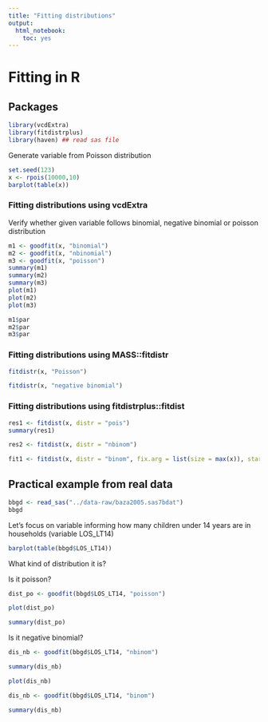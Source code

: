 ```yaml
---
title: "Fitting distributions"
output: 
  html_notebook: 
    toc: yes
---
```


# Fitting in R

## Packages

```r
library(vcdExtra)
library(fitdistrplus)
library(haven) ## read sas file
```


Generate variable from Poisson distribution

```r
set.seed(123)
x <- rpois(10000,10)
barplot(table(x))
```

### Fitting distributions using vcdExtra

Verify whether given variable follows binomial, negative binomial or poisson distribution

```r
m1 <- goodfit(x, "binomial")
m2 <- goodfit(x, "nbinomial")
m3 <- goodfit(x, "poisson")
summary(m1)
summary(m2)
summary(m3)
plot(m1)
plot(m2)
plot(m3)
```

```r
m1$par
m2$par
m3$par
```

### Fitting distributions using MASS::fitdistr

```r
fitdistr(x, "Poisson")
```

```r
fitdistr(x, "negative binomial")
```

### Fitting distributions using fitdistrplus::fitdist


```r
res1 <- fitdist(x, distr = "pois")
summary(res1)
```

```r
res2 <- fitdist(x, distr = "nbinom")
```

```r
fit1 <- fitdist(x, distr = "binom", fix.arg = list(size = max(x)), start = list(prob = 0.3))
```

## Practical example from real data

```r
bbgd <- read_sas("../data-raw/baza2005.sas7bdat")
bbgd
```

Let's focus on variable informing how many children under 14 years are in households (variable LOS_LT14)


```r
barplot(table(bbgd$LOS_LT14))
```

What kind of distribution it is? 

Is it poisson?

```r
dist_po <- goodfit(bbgd$LOS_LT14, "poisson")
```

```r
plot(dist_po)
```

```r
summary(dist_po)
```

Is it negative binomial?

```r
dis_nb <- goodfit(bbgd$LOS_LT14, "nbinom")
```

```r
summary(dis_nb)
```

```r
plot(dis_nb)
```

```r
dis_nb <- goodfit(bbgd$LOS_LT14, "binom")
```

```r
summary(dis_nb)
```

